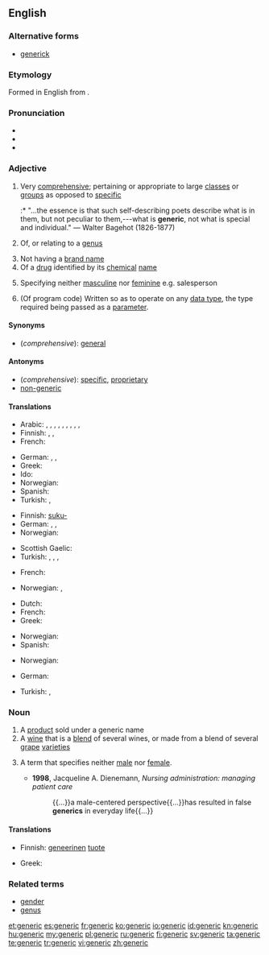 ==English==
{{wikipedia}}

===Alternative forms===
* [[generick]]

===Etymology===
Formed in English from {{etyl|la}} {{suffix|genus|alt1=gener-|t1=genus, kind|ic}}.

===Pronunciation===
* {{IPA|/dʒɪˈnɛɹɪk/}}
* {{audio|en-us-generic.ogg|Audio (US)}}
* {{rhymes|ɛrɪk}}

===Adjective===
{{en-adj}}

# Very [[comprehensive]]; pertaining or appropriate to large [[class]]es or [[group]]s as opposed to [[specific]]
#:* "...the essence is that such self-describing poets describe what is in them, but not peculiar to them,---what is '''generic''', not what is special and individual." &mdash; Walter Bagehot (1826-1877)
# {{biology}} Of, or relating to a [[genus]] {{italbrac|not comparable}}
# Not having a [[brand name]]
# Of a [[drug]] identified by its [[chemical]] [[name]]
# {{grammar}} Specifying neither [[masculine]] nor [[feminine]] e.g. salesperson
# {{computing}} (Of program code) Written so as to operate on any [[data type]], the type required being passed as a [[parameter]].

====Synonyms====
* (''comprehensive''): [[general]]

====Antonyms====
* (''comprehensive''): [[specific]], [[proprietary]]
* [[non-generic]]

====Translations====
{{trans-top|very comprehensive}}
* Arabic: {{t-|ar|إجمالي|alt=إِجْمالِيّ|sc=Arab}}, {{t+|ar|جامع|alt=جامِع|sc=Arab}}, {{t+|ar|شامل|alt=شامِل|sc=Arab}}, {{t-|ar|شمولي|alt=شُمُولِيّ|sc=Arab}}, {{t-|ar|عام|alt=عامّ|sc=Arab}}, {{t-|ar|عمومي|alt=عُمُومِيّ|sc=Arab}}, {{t-|ar|عميم|alt=عَمِيم|sc=Arab}}, {{t-|ar|كلي|alt=كُلِّيّ|sc=Arab}}, {{t+|ar|محيط|alt=مُحِيطٌ|sc=Arab}}, {{t-|ar|مطلق|alt=مُطْلَق|sc=Arab}}
* Finnish: {{t+|fi|yleinen}}, {{t-|fi|yleis-}}, {{t-|fi|geneerinen}}
* French: {{t+|fr|générique}}
{{trans-mid}}
* German: {{t|de|allgemein}}, {{t-|de|generisch}}, {{t|de|typisch}}
* Greek: {{t|el|γενικός|m|tr=genikós|sc=Grek}}
* Ido: {{t+|io|generala|xs=Ido}}
* Norwegian: {{t-|no|generisk}}
* Spanish: {{t|es|genérico}}
* Turkish: {{t-|tr|genelleyici}}, {{t-|tr|kapsamlı}}
{{trans-bottom}}

{{trans-top|of, or relating to a genus}}
* Finnish: [[suku-]]
* German: {{t|de|artmäßig}}, {{t|de|gattungsmäßig}}, {{t|de|arttypisch}}
* Norwegian: {{t-|no|generisk}}
{{trans-mid}}
* Scottish Gaelic: {{t-|gd|gneitheach|xs=Scottish Gaelic}}
* Turkish: {{t|tr|cinsle ilgili}}, {{t|tr|familyaya ait|alt=familyaya āit}}, {{t|tr|soyuna özgü}}, {{t|tr|eşdeğer}}
{{trans-bottom}}

{{trans-top|not having a brand name}}
* French: {{t+|fr|générique}}
{{trans-mid}}
* Norwegian: {{t|no|merkelo/s}}, {{t-|no|generisk}}
{{trans-bottom}}

{{trans-top|of a drug identified by its chemical name}}
* Dutch: {{t|nl|generiek}}
* French: {{t+|fr|générique}}
* Greek: {{t|el|γενόσημο|n|tr=genósimo|sc=Grek}}
{{trans-mid}}
* Norwegian: {{t-|no|generisk}}
* Spanish: {{t|es|genérico}}
{{trans-bottom}}

{{trans-top|specifying neither masculine nor feminine e.g. salesperson}}
* Norwegian: {{t|no|kjo/nnsno/ytral}}
{{trans-mid}}
{{trans-bottom}}

{{trans-top|(computing) written so as to operate on any data type}}
* German: {{t|de|generisch}}
{{trans-mid}}
* Turkish: {{t|tr|generic}}, {{t|tr|üreysel}}
{{trans-bottom}}

===Noun===
{{en-noun}}

# A [[product]] sold under a generic name
# A [[wine]] that is a [[blend]] of several wines, or made from a blend of several [[grape]] [[varieties]]
# {{grammar}} A term that specifies neither [[male]] nor [[female]].
#* '''1998''', Jacqueline A. Dienemann, ''Nursing administration: managing patient care''
#*: {{...}}a male-centered perspective{{...}}has resulted in false '''generics''' in everyday life{{...}}

====Translations====
{{trans-top|A product sold under a generic name}}
* Finnish: [[geneerinen]] [[tuote]]
{{trans-mid}}
* Greek: {{t|el|γενόσημος|m|tr=genósimos|sc=Grek}}
{{trans-bottom}}

{{trans-top|A wine that is a blend of several wines, or made from a blend of several grape varieties}}
{{trans-mid}}
{{trans-bottom}}

===Related terms===
* [[gender]]
* [[genus]]

[[et:generic]]
[[es:generic]]
[[fr:generic]]
[[ko:generic]]
[[io:generic]]
[[id:generic]]
[[kn:generic]]
[[hu:generic]]
[[my:generic]]
[[pl:generic]]
[[ru:generic]]
[[fi:generic]]
[[sv:generic]]
[[ta:generic]]
[[te:generic]]
[[tr:generic]]
[[vi:generic]]
[[zh:generic]]